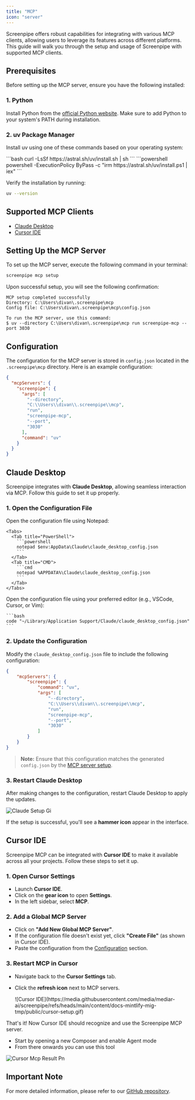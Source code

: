 ```yaml
---
title: "MCP"
icon: "server"
---
```


Screenpipe offers robust capabilities for integrating with various MCP clients, allowing users to leverage its features across different platforms. This guide will walk you through the setup and usage of Screenpipe with supported MCP clients.

## Prerequisites

Before setting up the MCP server, ensure you have the following installed:

### 1. Python

Install Python from the [official Python website](https://www.python.org/). Make sure to add Python to your system's PATH during installation.

### 2. uv Package Manager

Install uv using one of these commands based on your operating system:

<Tabs>
  <Tab title="macOS/Linux">
    ```bash
    curl -LsSf https://astral.sh/uv/install.sh | sh
    ```
  </Tab>
  <Tab title="Windows">
    ```powershell
    powershell -ExecutionPolicy ByPass -c "irm https://astral.sh/uv/install.ps1 | iex"
    ```
  </Tab>
</Tabs>

Verify the installation by running:

```bash
uv --version
```

## Supported MCP Clients

- [Claude Desktop](#claude-desktop)
- [Cursor IDE](#cursor-ide)

## Setting Up the MCP Server

To set up the MCP server, execute the following command in your terminal:

```bash
screenpipe mcp setup
```

Upon successful setup, you will see the following confirmation:

```
MCP setup completed successfully
Directory: C:\Users\divan\.screenpipe\mcp
Config file: C:\Users\divan\.screenpipe\mcp\config.json

To run the MCP server, use this command:
$ uv --directory C:\Users\divan\.screenpipe\mcp run screenpipe-mcp --port 3030
```

## Configuration

The configuration for the MCP server is stored in `config.json` located in the `.screenpipe\mcp` directory. Here is an example configuration:

```json
{
  "mcpServers": {
    "screenpipe": {
      "args": [
        "--directory",
        "C:\\Users\\divan\\.screenpipe\\mcp",
        "run",
        "screenpipe-mcp",
        "--port",
        "3030"
      ],
      "command": "uv"
    }
  }
}
```

## Claude Desktop

Screenpipe integrates with **Claude Desktop**, allowing seamless interaction via MCP. Follow this guide to set it up properly.

### 1. Open the Configuration File

<Tabs>
  <Tab title="Windows">
    Open the configuration file using Notepad:

    <Tabs>
      <Tab title="PowerShell">
        ```powershell
        notepad $env:AppData\Claude\claude_desktop_config.json  
        ```
      </Tab>
      <Tab title="CMD">
        ```cmd
        notepad %APPDATA%\Claude\claude_desktop_config.json  
        ```
      </Tab>
    </Tabs>
  </Tab>
  <Tab title="macOS">
    Open the configuration file using your preferred editor (e.g., VSCode, Cursor, or Vim):

    ```bash
    code "~/Library/Application Support/Claude/claude_desktop_config.json"  
    ```
  </Tab>
</Tabs>

### 2. Update the Configuration

Modify the `claude_desktop_config.json` file to include the following configuration:

```json
{
    "mcpServers": {
        "screenpipe": {
            "command": "uv",
            "args": [
                "--directory",
                "C:\\Users\\divan\\.screenpipe\\mcp",
                "run",
                "screenpipe-mcp",
                "--port",
                "3030"
            ]
        }
    }
}
```

> **Note:** Ensure that this configuration matches the generated `config.json` by the [MCP server setup](#setting-up-the-mcp-server).

### 3. Restart Claude Desktop

After making changes to the configuration, restart Claude Desktop to apply the updates.

![Claude Setup Gi](https://media.githubusercontent.com/media/mediar-ai/screenpipe/refs/heads/main/content/docs-mintlify-mig-tmp/public/claude-setup.gif)

If the setup is successful, you'll see a **hammer icon** appear in the interface.

## Cursor IDE

Screenpipe MCP can be integrated with **Cursor IDE** to make it available across all your projects. Follow these steps to set it up.

### 1. Open Cursor Settings

- Launch **Cursor IDE**.
- Click on the **gear icon** to open **Settings**.
- In the left sidebar, select **MCP**.

### 2. Add a Global MCP Server

- Click on **"Add New Global MCP Server"**.
- If the configuration file doesn't exist yet, click **"Create File"** (as shown in Cursor IDE).
- Paste the configuration from the [Configuration](#configuration) section.

### 3. Restart MCP in Cursor

- Navigate back to the **Cursor Settings** tab.
- Click the **refresh icon** next to MCP servers.

  <Frame>
    ![Cursor IDE](https://media.githubusercontent.com/media/mediar-ai/screenpipe/refs/heads/main/content/docs-mintlify-mig-tmp/public/cursor-setup.gif)
  </Frame>

That's it\! Now Cursor IDE should recognize and use the Screenpipe MCP server.

- Start by opening a new Composer and enable Agent mode
- From there onwards you can use this tool

![Cursor Mcp Result Pn](/content/docs-mintlify-mig-tmp/public/cursor-mcp-result.png)

## Important Note

For more detailed information, please refer to our [GitHub repository](https://github.com/mediar-ai/screenpipe/tree/main/screenpipe-integrations/screenpipe-mcp).